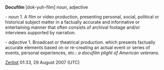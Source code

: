 '''Docufilm''' [dok-yuh-film] noun, adjective

- ''noun''
1. A film or video production, presenting personal, social, political or historical subject matter in a factually accurate and informative or entertaining manner that often consists of archival footage and/or interviews supported by narration.

- ''adjective''
1. Broadcast or theatrical production. which presents factually accurate elements based on or re-creating an actual event or series of events, personal experiences, etc.: ''a docufilm plight of American veterans.'' 


[[User:Zerbst|Zerbst]] 01:33, 29 August 2007 (UTC)